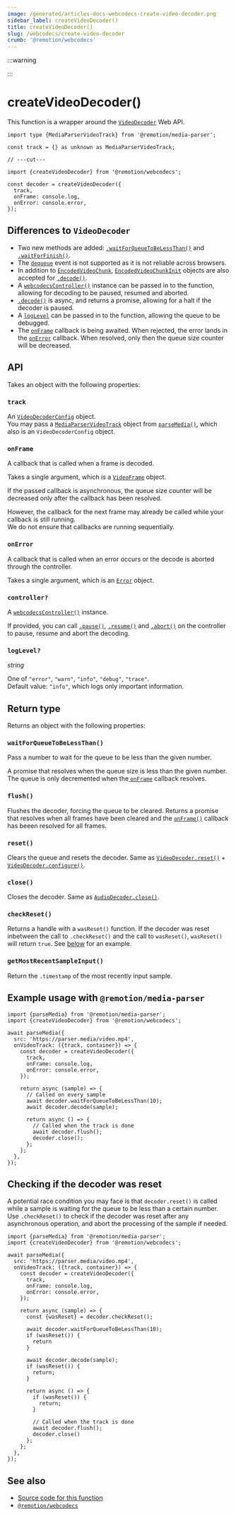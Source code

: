 ```yaml
---
image: /generated/articles-docs-webcodecs-create-video-decoder.png
sidebar_label: createVideoDecoder()
title: createVideoDecoder()
slug: /webcodecs/create-video-decoder
crumb: '@remotion/webcodecs'
---
```



:::warning

<UnstableDisclaimer />
:::

# createVideoDecoder()<AvailableFrom v="4.0.307" />

This function is a wrapper around the [`VideoDecoder`](https://developer.mozilla.org/en-US/docs/Web/API/VideoDecoder) Web API.

```tsx twoslash title="Create a video decoder"
import type {MediaParserVideoTrack} from '@remotion/media-parser';

const track = {} as unknown as MediaParserVideoTrack;

// ---cut---

import {createVideoDecoder} from '@remotion/webcodecs';

const decoder = createVideoDecoder({
  track,
  onFrame: console.log,
  onError: console.error,
});
```

## Differences to `VideoDecoder`

- Two new methods are added: [`.waitForQueueToBeLessThan()`](#waitforqueuetobelessthan) and [`.waitForFinish()`](#waitforfinish).
- The [`dequeue`](https://developer.mozilla.org/en-US/docs/Web/API/VideoDecoder/dequeue_event) event is not supported as it is not reliable across browsers.
- In addition to [`EncodedVideoChunk`](https://developer.mozilla.org/en-US/docs/Web/API/EncodedVideoChunk), [`EncodedVideoChunkInit`](https://www.w3.org/TR/webcodecs/#dictdef-encodedvideochunkinit) objects are also accepted for [`.decode()`](#decode).
- A [`webcodecsController()`](/docs/webcodecs/webcodecs-controller) instance can be passed in to the function, allowing for decoding to be paused, resumed and aborted.
- [`.decode()`](#decode) is async, and returns a promise, allowing for a halt if the decoder is paused.
- A [`logLevel`](#loglevel) can be passed in to the function, allowing the queue to be debugged.
- The [`onFrame`](#onframe) callback is being awaited. When rejected, the error lands in the [`onError`](#onerror) callback. When resolved, only then the queue size counter will be decreased.

## API

Takes an object with the following properties:

### `track`

An [`VideoDecoderConfig`](https://www.w3.org/TR/webcodecs/#dictdef-videodecoderconfig) object.  
You may pass a [`MediaParserVideoTrack`](/docs/media-parser/types#mediaparservideotrack) object from [`parseMedia()`](/docs/media-parser/parse-media), which also is an `VideoDecoderConfig` object.

### `onFrame`

A callback that is called when a frame is decoded.

Takes a single argument, which is a [`VideoFrame`](https://developer.mozilla.org/en-US/docs/Web/API/VideoFrame) object.

If the passed callback is asynchronous, the queue size counter will be decreased only after the callback has been resolved.  

However, the callback for the next frame may already be called while your callback is still running.  
We do not ensure that callbacks are running sequentially.

### `onError`

A callback that is called when an error occurs or the decode is aborted through the controller.

Takes a single argument, which is an [`Error`](https://developer.mozilla.org/en-US/docs/Web/JavaScript/Reference/Global_Objects/Error) object.

### `controller?`

A [`webcodecsController()`](/docs/webcodecs/webcodecs-controller) instance.

If provided, you can call [`.pause()`](/docs/webcodecs/webcodecs-controller#pause), [`.resume()`](/docs/webcodecs/webcodecs-controller#resume) and [`.abort()`](/docs/webcodecs/webcodecs-controller#abort) on the controller to pause, resume and abort the decoding.

### `logLevel?`

_string_ <TsType type="LogLevel" source="@remotion/media-parser"/>

One of `"error"`, `"warn"`, `"info"`, `"debug"`, `"trace"`.  
Default value: `"info"`, which logs only important information.

## Return type

Returns an object with the following properties:

### `waitForQueueToBeLessThan()`

Pass a number to wait for the queue to be less than the given number.

A promise that resolves when the queue size is less than the given number.  
The queue is only decremented when the[ `onFrame`](#onframe) callback resolves.

### `flush()`

Flushes the decoder, forcing the queue to be cleared. Returns a promise that resolves when all frames have been cleared and the [`onFrame()`](#onframe) callback has beeen resolved for all frames.

### `reset()`

Clears the queue and resets the decoder. Same as [`VideoDecoder.reset()`](https://developer.mozilla.org/en-US/docs/Web/API/VideoDecoder/reset) + [`VideoDecoder.configure()`](https://developer.mozilla.org/en-US/docs/Web/API/VideoDecoder/close).

### `close()`

Closes the decoder. Same as [`AudioDecoder.close()`](https://developer.mozilla.org/en-US/docs/Web/API/AudioDecoder/close).

### `checkReset()`<AvailableFrom v="4.0.312" />

Returns a handle with a `wasReset()` function. If the decoder was reset inbetween the call to `.checkReset()` and the call to `wasReset()`, `wasReset()` will return `true`. See [below](#checking-if-the-decoder-was-reset) for an example.

### `getMostRecentSampleInput()`<AvailableFrom v="4.0.312" />

Return the `.timestamp` of the most recently input sample. 

## Example usage with `@remotion/media-parser`

```tsx twoslash title="Decode a video track"
import {parseMedia} from '@remotion/media-parser';
import {createVideoDecoder} from '@remotion/webcodecs';

await parseMedia({
  src: 'https://parser.media/video.mp4',
  onVideoTrack: ({track, container}) => {
    const decoder = createVideoDecoder({
      track,
      onFrame: console.log,
      onError: console.error,
    });

    return async (sample) => {
      // Called on every sample
      await decoder.waitForQueueToBeLessThan(10);
      await decoder.decode(sample);

      return async () => {
        // Called when the track is done
        await decoder.flush();
        decoder.close();
      };
    };
  },
});
```

## Checking if the decoder was reset

A potential race condition you may face is that `decoder.reset()` is called while a sample is waiting for the queue to be less than a certain number. Use `.checkReset()` to check if the decoder was reset after any asynchronous operation, and abort the processing of the sample if needed.

```tsx twoslash title="Check if the decoder was reset"
import {parseMedia} from '@remotion/media-parser';
import {createVideoDecoder} from '@remotion/webcodecs';

await parseMedia({
  src: 'https://parser.media/video.mp4',
  onVideoTrack: ({track, container}) => {
    const decoder = createVideoDecoder({
      track,
      onFrame: console.log,
      onError: console.error,
    });

    return async (sample) => {
      const {wasReset} = decoder.checkReset();

      await decoder.waitForQueueToBeLessThan(10);
      if (wasReset()) {
        return
      }

      await decoder.decode(sample);
      if (wasReset()) {
        return;
      }

      return async () => {
        if (wasReset()) {
          return;
        }

        // Called when the track is done
        await decoder.flush();
        decoder.close()
      };
    };
  },
});
```

## See also

- [Source code for this function](https://github.com/remotion-dev/remotion/blob/main/packages/webcodecs/src/create-video-decoder.ts)
- [`@remotion/webcodecs`](/docs/webcodecs)